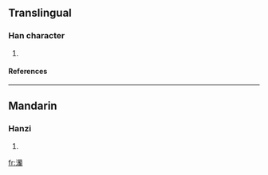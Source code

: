 ==Translingual==
===Han character===
{{Han char|rn=85|rad=水|as=21|sn=24|four=3412<sub>7</sub>|canj=水廿日田 (ETAW)}}
# {{defn|Han|sort=水21}}
====References====
{{Han ref|kx=0664.080|dkj=18819|dj=1072.320|hdz=31796.110|uh=7061|ud=28769|bh=F8AE|bd=63662}}

----
==Mandarin==
===Hanzi===
{{cmn-hanzi|pin=[[lán]] ([[lan2]])|wg=lan<sup>2</sup>}}
# {{defn|Mandarin}}

[[fr:灡]]